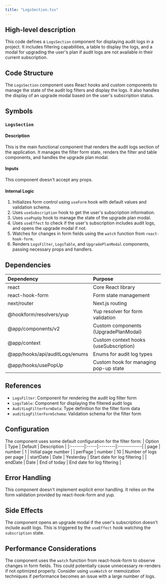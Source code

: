 ```yaml
---
title: "LogsSection.tsx"
---
```


## High-level description
This code defines a `LogsSection` component for displaying audit logs in a project. It includes filtering capabilities, a table to display the logs, and a modal for upgrading the user's plan if audit logs are not available in their current subscription.

## Code Structure
The `LogsSection` component uses React hooks and custom components to manage the state of the audit log filters and display the logs. It also handles the display of an upgrade modal based on the user's subscription status.

## Symbols

### `LogsSection`
#### Description
This is the main functional component that renders the audit logs section of the application. It manages the filter form state, renders the filter and table components, and handles the upgrade plan modal.

#### Inputs
This component doesn't accept any props.

#### Internal Logic
1. Initializes form control using `useForm` hook with default values and validation schema.
2. Uses `useSubscription` hook to get the user's subscription information.
3. Uses `usePopUp` hook to manage the state of the upgrade plan modal.
4. Uses `useEffect` to check if the user's subscription includes audit logs, and opens the upgrade modal if not.
5. Watches for changes in form fields using the `watch` function from `react-hook-form`.
6. Renders `LogsFilter`, `LogsTable`, and `UpgradePlanModal` components, passing necessary props and handlers.

## Dependencies
| Dependency | Purpose |
|:-----------|:--------|
| react | Core React library |
| react-hook-form | Form state management |
| next/router | Next.js routing |
| @hookform/resolvers/yup | Yup resolver for form validation |
| @app/components/v2 | Custom components (UpgradePlanModal) |
| @app/context | Custom context hooks (useSubscription) |
| @app/hooks/api/auditLogs/enums | Enums for audit log types |
| @app/hooks/usePopUp | Custom hook for managing pop-up state |

## References
- `LogsFilter`: Component for rendering the audit log filter form
- `LogsTable`: Component for displaying the filtered audit logs
- `AuditLogFilterFormData`: Type definition for the filter form data
- `auditLogFilterFormSchema`: Validation schema for the filter form

## Configuration
The component uses some default configuration for the filter form:
| Option | Type | Default | Description |
|:-------|:-----|:--------|:------------|
| page | number | 1 | Initial page number |
| perPage | number | 10 | Number of logs per page |
| startDate | Date | Yesterday | Start date for log filtering |
| endDate | Date | End of today | End date for log filtering |

## Error Handling
This component doesn't implement explicit error handling. It relies on the form validation provided by react-hook-form and yup.

## Side Effects
The component opens an upgrade modal if the user's subscription doesn't include audit logs. This is triggered by the `useEffect` hook watching the `subscription` state.

## Performance Considerations
The component uses the `watch` function from react-hook-form to observe changes in form fields. This could potentially cause unnecessary re-renders if not optimized properly. Consider using `useWatch` or memoization techniques if performance becomes an issue with a large number of logs.